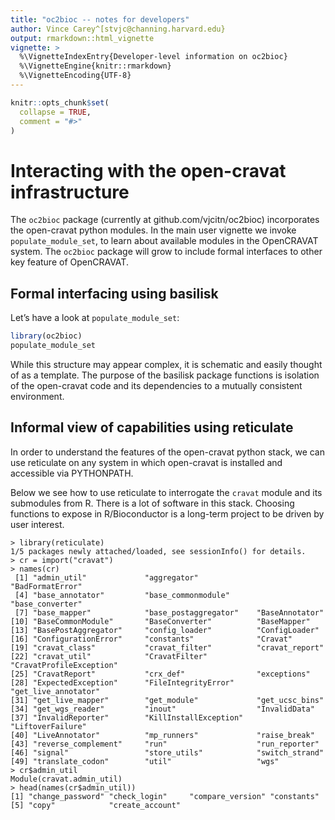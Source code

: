 ```yaml
---
title: "oc2bioc -- notes for developers"
author: Vince Carey^[stvjc@channing.harvard.edu}
output: rmarkdown::html_vignette
vignette: >
  %\VignetteIndexEntry{Developer-level information on oc2bioc}
  %\VignetteEngine{knitr::rmarkdown}
  %\VignetteEncoding{UTF-8}
---
```



```r
knitr::opts_chunk$set(
  collapse = TRUE,
  comment = "#>"
)
```

# Interacting with the open-cravat infrastructure

The `oc2bioc` package (currently at
github.com/vjcitn/oc2bioc) incorporates the open-cravat python modules.
In the main user vignette we invoke `populate_module_set`, to
learn about available modules in the OpenCRAVAT system.
The `oc2bioc` package will grow
to include formal interfaces to other key feature of OpenCRAVAT.

## Formal interfacing using basilisk

Let's have a look at `populate_module_set`:
```r
library(oc2bioc)
populate_module_set
```

While this structure may appear complex, it is
schematic and easily thought of as a template.  The purpose
of the basilisk package functions is isolation of the 
open-cravat code and its dependencies to a mutually
consistent environment.

## Informal view of capabilities using reticulate

In order to understand the features of the open-cravat
python stack, we can use reticulate on any system in which
open-cravat is installed and accessible via PYTHONPATH.

Below we see how to use reticulate to interrogate the `cravat`
module and its submodules from R.  There is a lot of software
in this stack.  Choosing functions to expose in R/Bioconductor
is a long-term project to be driven by user interest.

```
> library(reticulate)
1/5 packages newly attached/loaded, see sessionInfo() for details.
> cr = import("cravat")
> names(cr)
 [1] "admin_util"             "aggregator"             "BadFormatError"        
 [4] "base_annotator"         "base_commonmodule"      "base_converter"        
 [7] "base_mapper"            "base_postaggregator"    "BaseAnnotator"         
[10] "BaseCommonModule"       "BaseConverter"          "BaseMapper"            
[13] "BasePostAggregator"     "config_loader"          "ConfigLoader"          
[16] "ConfigurationError"     "constants"              "Cravat"                
[19] "cravat_class"           "cravat_filter"          "cravat_report"         
[22] "cravat_util"            "CravatFilter"           "CravatProfileException"
[25] "CravatReport"           "crx_def"                "exceptions"            
[28] "ExpectedException"      "FileIntegrityError"     "get_live_annotator"    
[31] "get_live_mapper"        "get_module"             "get_ucsc_bins"         
[34] "get_wgs_reader"         "inout"                  "InvalidData"           
[37] "InvalidReporter"        "KillInstallException"   "LiftoverFailure"       
[40] "LiveAnnotator"          "mp_runners"             "raise_break"           
[43] "reverse_complement"     "run"                    "run_reporter"          
[46] "signal"                 "store_utils"            "switch_strand"         
[49] "translate_codon"        "util"                   "wgs"                   
> cr$admin_util
Module(cravat.admin_util)
> head(names(cr$admin_util))
[1] "change_password" "check_login"     "compare_version" "constants"      
[5] "copy"            "create_account" 
```

